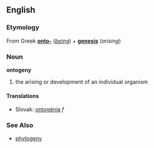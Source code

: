 == English ==
=== Etymology ===
From Greek '''[[onto-]]''' (''[[being]]'') + '''[[genesis]]''' (''arising'')
=== Noun ===
'''ontogeny'''
# the arising or development of an individual organism
==== Translations ====
*Slovak: [[ontogénia#Slovak|ontogénia]] ''f''
=== See Also ===
* [[phylogeny]]